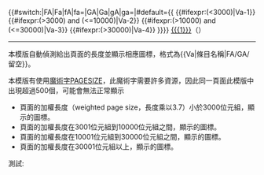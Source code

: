 {{#switch:{{{2|}}}|FA|Fa|fA|fa={{Va-fa}}|GA|Ga|gA|ga={{Va-ga}}|#default={{
{{#ifexpr:({{weighted page size|{{{1}}}|R}}<3000)|Va-1}}
{{#ifexpr:({{weighted page size|{{{1}}}|R}}>3000) and ({{weighted page size|{{{1}}}|R}}<=10000)|Va-2}}
{{#ifexpr:({{weighted page size|{{{1}}}|R}}>10000) and ({{weighted page size|{{{1}}}|R}}<=30000)|Va-3}}
{{#ifexpr:({{weighted page size|{{{1}}}|R}}>30000)|Va-4}}
}}}} [[{{{1}}}]]（{{PAGESIZE:{{{1}}}}}）<noinclude>
----
本模版自動偵測給出頁面的長度並顯示相應圖標，格式為<nowiki>{{</nowiki>Va|條目名稱|FA/GA/留空<nowiki>}}</nowiki>。

本模版有使用[[Help:魔術字|魔術字]]PAGESIZE，此魔術字需要許多資源，因此同一頁面此模版中出現超過500個，可能會無法正常顯示

*頁面的加權長度（weighted page size，長度乘以3.7）小於3000位元組，顯示{{Va-1}}的圖標。
*頁面的加權長度在3001位元組到10000位元組之間，顯示{{Va-2}}的圖標。
*頁面的加權長度在10001位元組到30000位元組之間，顯示{{Va-3}}的圖標。
*頁面的加權長度在30001位元組以上，顯示{{Va-4}}的圖標。
測試:{{Va3|OK}}

</noinclude>